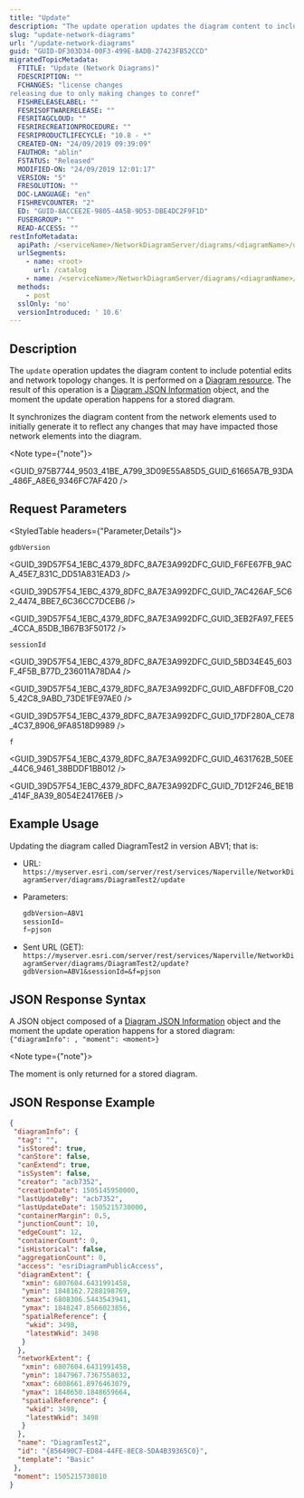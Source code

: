 ```yaml
---
title: "Update"
description: "The update operation updates the diagram content to include potential edits and network topology changes."
slug: "update-network-diagrams"
url: "/update-network-diagrams"
guid: "GUID-DF303D34-00F3-499E-8ADB-27423FB52CCD"
migratedTopicMetadata:
  FTITLE: "Update (Network Diagrams)"
  FDESCRIPTION: ""
  FCHANGES: "license changes
releasing due to only making changes to conref"
  FISHRELEASELABEL: ""
  FESRISOFTWARERELEASE: ""
  FESRITAGCLOUD: ""
  FESRIRECREATIONPROCEDURE: ""
  FESRIPRODUCTLIFECYCLE: "10.8 - *"
  CREATED-ON: "24/09/2019 09:39:09"
  FAUTHOR: "ablin"
  FSTATUS: "Released"
  MODIFIED-ON: "24/09/2019 12:01:17"
  VERSION: "5"
  FRESOLUTION: ""
  DOC-LANGUAGE: "en"
  FISHREVCOUNTER: "2"
  ED: "GUID-8ACCEE2E-9805-4A5B-9D53-DBE4DC2F9F1D"
  FUSERGROUP: ""
  READ-ACCESS: ""
restInfoMetadata:
  apiPath: /<serviceName>/NetworkDiagramServer/diagrams/<diagramName>/update
  urlSegments:
    - name: <root>
      url: /catalog
    - name: /<serviceName>/NetworkDiagramServer/diagrams/<diagramName>/update
  methods: 
    - post
  sslOnly: 'no'
  versionIntroduced: ' 10.6'
---
```



## Description

The `update` operation updates the diagram content to include potential edits and network topology changes. It is performed on a [Diagram resource](/diagram-network-diagram-service). The result of this operation is a [Diagram JSON Information](/appendix-diagram-information-object-network-diagram-service) object, and the moment the update operation happens for a stored diagram.

It synchronizes the diagram content from the network elements used to initially generate it to reflect any changes that may have impacted those network elements into the diagram. 

<Note type={"note"}>

<GUID_975B7744_9503_41BE_A799_3D09E55A85D5_GUID_61665A7B_93DA_486F_A8E6_9346FC7AF420 />

</Note>

##  Request Parameters 

<StyledTable headers={"Parameter,Details"}>

<StyledTableRow>

<StyledTableCell cellStyle="markdown">

`gdbVersion` 

</StyledTableCell>

<StyledTableCell cellStyle="markdown">

<GUID_39D57F54_1EBC_4379_8DFC_8A7E3A992DFC_GUID_F6FE67FB_9ACA_45E7_831C_DD51A831EAD3 />

<GUID_39D57F54_1EBC_4379_8DFC_8A7E3A992DFC_GUID_7AC426AF_5C62_4474_BBE7_6C36CC7DCEB6 />

<GUID_39D57F54_1EBC_4379_8DFC_8A7E3A992DFC_GUID_3EB2FA97_FEE5_4CCA_85DB_1B67B3F50172 />

</StyledTableCell>

</StyledTableRow>

<StyledTableRow>

<StyledTableCell cellStyle="markdown">

`sessionId` 

</StyledTableCell>

<StyledTableCell cellStyle="markdown">

<GUID_39D57F54_1EBC_4379_8DFC_8A7E3A992DFC_GUID_5BD34E45_603F_4F5B_B77D_236011A78DA4 />

<GUID_39D57F54_1EBC_4379_8DFC_8A7E3A992DFC_GUID_ABFDFF0B_C205_42C8_9ABD_73DE1FE97AE0 />

<GUID_39D57F54_1EBC_4379_8DFC_8A7E3A992DFC_GUID_17DF280A_CE78_4C37_8906_9FA8518D9989 />

</StyledTableCell>

</StyledTableRow>

<StyledTableRow>

<StyledTableCell cellStyle="markdown">

`f` 

</StyledTableCell>

<StyledTableCell cellStyle="markdown">

<GUID_39D57F54_1EBC_4379_8DFC_8A7E3A992DFC_GUID_4631762B_50EE_44C6_9461_38BDDF1BB012 />

<GUID_39D57F54_1EBC_4379_8DFC_8A7E3A992DFC_GUID_7D12F246_BE1B_414F_8A39_8054E24176EB />

</StyledTableCell>

</StyledTableRow>

</StyledTable>

## Example Usage

Updating the diagram called DiagramTest2 in version ABV1; that is:

-   URL: `https://myserver.esri.com/server/rest/services/Naperville/NetworkDiagramServer/diagrams/DiagramTest2/update` 
-   Parameters: 

    ```javascript
    gdbVersion=ABV1
    sessionId=
    f=pjson
    ```

     
-   Sent URL (GET): `https://myserver.esri.com/server/rest/services/Naperville/NetworkDiagramServer/diagrams/DiagramTest2/update?gdbVersion=ABV1&sessionId=&f=pjson` 

## JSON Response Syntax

A JSON object composed of a [Diagram JSON Information](/appendix-diagram-information-object-network-diagram-service) object and the moment the update operation happens for a stored diagram: `{"diagramInfo": , "moment": <moment>}` 

<Note type={"note"}>

The moment is only returned for a stored diagram.

</Note>

## JSON Response Example

```json
{
 "diagramInfo": {
  "tag": "",
  "isStored": true,
  "canStore": false,
  "canExtend": true,
  "isSystem": false,
  "creator": "acb7352",
  "creationDate": 1505145950000,
  "lastUpdateBy": "acb7352",
  "lastUpdateDate": 1505215730000,
  "containerMargin": 0.5,
  "junctionCount": 10,
  "edgeCount": 12,
  "containerCount": 0,
  "isHistorical": false,
  "aggregationCount": 0,
  "access": "esriDiagramPublicAccess",
  "diagramExtent": {
   "xmin": 6807604.6431991458,
   "ymin": 1848162.7288198769,
   "xmax": 6808306.5443543941,
   "ymax": 1848247.8566023856,
   "spatialReference": {
    "wkid": 3498,
    "latestWkid": 3498
   }
  },
  "networkExtent": {
   "xmin": 6807604.6431991458,
   "ymin": 1847967.7367558032,
   "xmax": 6808661.8976463079,
   "ymax": 1848650.1848659664,
   "spatialReference": {
    "wkid": 3498,
    "latestWkid": 3498
   }
  },
  "name": "DiagramTest2",
  "id": "{856490C7-ED84-44FE-8EC8-5DA4B39365C0}",
  "template": "Basic"
 },
 "moment": 1505215730810
}

```

 
